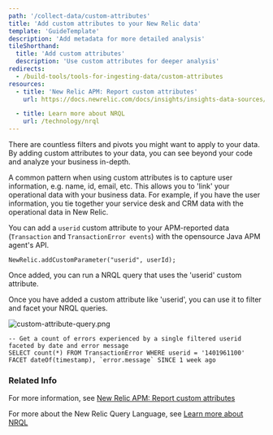 ```yaml
---
path: '/collect-data/custom-attributes'
title: 'Add custom attributes to your New Relic data'
template: 'GuideTemplate'
description: 'Add metadata for more detailed analysis'
tileShorthand:
  title: 'Add custom attributes'
  description: 'Use custom attributes for deeper analysis'
redirects:
  - /build-tools/tools-for-ingesting-data/custom-attributes
resources:
  - title: 'New Relic APM: Report custom attributes'
    url: https://docs.newrelic.com/docs/insights/insights-data-sources/custom-data/add-custom-attributes-new-relic-apm-data

  - title: Learn more about NRQL
    url: /technology/nrql
---
```


<Intro>

There are countless filters and pivots you might want to apply to your data. By adding custom attributes to your data, you can see beyond your code and analyze your business in-depth.

</Intro>

A common pattern when using custom attributes is to capture user information, e.g. name, id, email, etc. This allows you to 'link' your operational data with your business data. For example, if you have the user information, you tie together your service desk and CRM data with the operational data in New Relic. 

<Steps>

<Step>

You can add a `userid` custom attribute to your APM-reported data (`Transaction` and `TransactionError events`) with the opensource Java APM agent's API.

```
NewRelic.addCustomParameter("userid", userId);
```

</Step>

<Step>

Once added, you can run a NRQL query that uses the 'userid' custom attribute.

Once you have added a custom attribute like 'userid', you can use it to filter and facet your NRQL queries.

![custom-attribute-query.png](../../images/custom-attributes/custom-attribute-query.png)

```
-- Get a count of errors experienced by a single filtered userid faceted by date and error message
SELECT count(*) FROM TransactionError WHERE userid = '1401961100' FACET dateOf(timestamp), `error.message` SINCE 1 week ago
```

</Step>

</Steps>

### Related Info

For more information, see [New Relic APM: Report custom attributes](https://docs.newrelic.com/docs/insights/insights-data-sources/custom-data/add-custom-attributes-new-relic-apm-data)

For more about the New Relic Query Language, see [Learn more about NRQL](https://developer.newrelic.com/technology/nrql)
